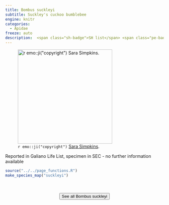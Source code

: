 ```yaml
---
title: Bombus suckleyi
subtitle: Suckley's cuckoo bumblebee
engine: knitr
categories:
  - Apidae
freeze: auto
description:  <span class="sh-badge">SH list</span> <span class="pe-badge">PM Evidence</span> <span class="gali-badge">Galiano</span>
---
```

![`r emo::ji("copyright")` [Sara Simpkins ](https://inaturalist.ca/photos/221138303/).](https://inaturalist-open-data.s3.amazonaws.com/photos/221138303/large.jpg){height=300}

Reported in Galiano Life List, specimen in SEC - no further information available



```r
source("../../page_functions.R")
make_species_map("suckleyi")
```
<br><br>
<center>


<a href="https://www.inaturalist.org/observations?place_id=any&quality_grade=research&subview=map&taxon_id=452445"><button type="button" class="btn btn-secondary">See all Bombus suckleyi <i class="fa-solid fa-arrow-up-right-from-square"></i> </button></a>
</center>
